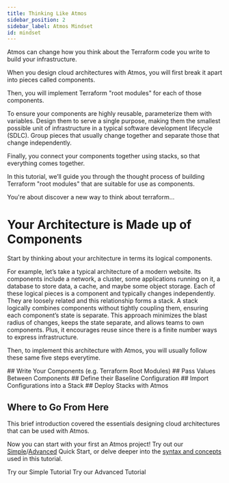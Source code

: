 ```yaml
---
title: Thinking Like Atmos
sidebar_position: 2
sidebar_label: Atmos Mindset
id: mindset
---
```


Atmos can change how you think about the Terraform code you write to build your infrastructure. 

When you design cloud architectures with Atmos, you will first break it apart into pieces called components. 

Then, you will implement Terraform "root modules" for each of those components. 

To ensure your components are highly reusable, parameterize them with variables. 
Design them to serve a single purpose, making them the smallest possible unit of infrastructure in a typical 
software development lifecycle (SDLC). Group pieces that usually change together and separate those that change independently.

Finally, you connect your components together using stacks, so that everything comes together. 

In this tutorial, we’ll guide you through the thought process of building Terraform "root modules" that are suitable for use as components.

You're about discover a new way to think about terraform... 


<h1> Your Architecture is Made up of Components</h1>

Start by thinking about your architecture in terms its logical components.

For example, let’s take a typical architecture of a modern website. Its components include a network, a cluster, some applications running on it,
a database to store data, a cache, and maybe some object storage. Each of these logical pieces is a component and typically changes independently.
They are loosely related and this relationship forms a stack. A stack logically combines components without tightly coupling them,
ensuring each component’s state is separate. This approach minimizes the blast radius of changes, keeps the state separate, and 
allows teams to own components. Plus, it encourages reuse since there is a finite number ways to express infrastructure.

Then, to implement this architecture with Atmos, you will usually follow these same five steps everytime.

<Step>
## <StepNumber/> Write Your Components (e.g. Terraform Root Modules)
</Step>

<Step>
## <StepNumber/> Pass Values Between Components
</Step>

<Step>
## <StepNumber/> Define their Baseline Configuration
</Step>

<Step>
## <StepNumber/> Import Configurations into a Stack
</Step>

<Step>
## <StepNumber/> Deploy Stacks with Atmos
</Step>

## Where to Go From Here

This brief introduction covered the essentials designing cloud architectures that can be used with Atmos.

Now you can start with your first an Atmos project! Try out our [Simple](/quick-start/simple)/[Advanced](/quick-start/advanced) Quick Start, 
or delve deeper into the [syntax and concepts](/core-concepts) used in this tutorial.

<Link
    to="/quick-start/simple"
    className="button button--lg button--primary">
    Try our Simple Tutorial
</Link>

<Link
    to="/quick-start/advanced"
    className="button button--lg button--outline button--primary ml20">
    Try our Advanced Tutorial
</Link>
